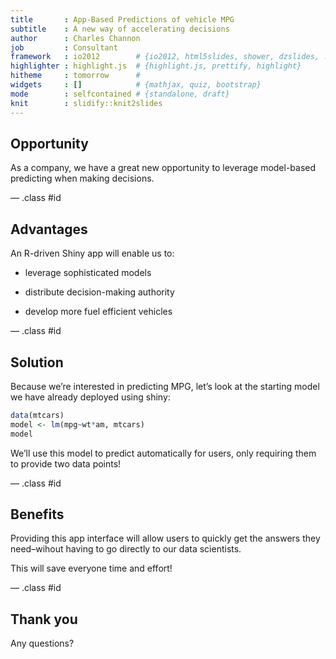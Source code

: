 ```yaml
---
title       : App-Based Predictions of vehicle MPG
subtitle    : A new way of accelerating decisions
author      : Charles Channon
job         : Consultant
framework   : io2012        # {io2012, html5slides, shower, dzslides, ...}
highlighter : highlight.js  # {highlight.js, prettify, highlight}
hitheme     : tomorrow      # 
widgets     : []            # {mathjax, quiz, bootstrap}
mode        : selfcontained # {standalone, draft}
knit        : slidify::knit2slides
---
```


## Opportunity

As a company, we have a great new opportunity to leverage model-based predicting when making decisions.

--- .class #id 

## Advantages

An R-driven Shiny app will enable us to:

* leverage sophisticated models

* distribute decision-making authority

* develop more fuel efficient vehicles

--- .class #id 

## Solution

Because we're interested in predicting MPG, let's look at the starting model we have already deployed using shiny:

```r
data(mtcars)
model <- lm(mpg~wt*am, mtcars)
model
```

We'll use this model to predict automatically for users, only requiring them to provide two data points!

--- .class #id

## Benefits

Providing this app interface will allow users to quickly get the answers they need--wihout having to go directly to our data scientists.

This will save everyone time and effort!

--- .class #id

## Thank you

Any questions?


